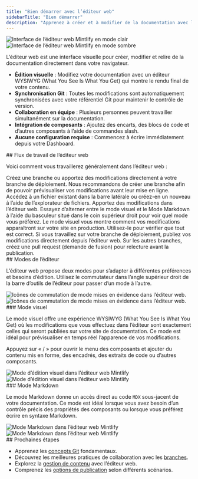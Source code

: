 ```yaml
---
title: "Bien démarrer avec l’éditeur web"
sidebarTitle: "Bien démarrer"
description: "Apprenez à créer et à modifier de la documentation avec l’éditeur web"
---
```


<img className="block dark:hidden my-0 pointer-events-none" src="/images/editor/editor-light.png" alt="Interface de l’éditeur web Mintlify en mode clair" />

<img className="hidden dark:block my-0 pointer-events-none" src="/images/editor/editor-dark.png" alt="Interface de l’éditeur web Mintlify en mode sombre" />

L’éditeur web est une interface visuelle pour créer, modifier et relire de la documentation directement dans votre navigateur.

* **Édition visuelle** : Modifiez votre documentation avec un éditeur WYSIWYG (What You See Is What You Get) qui montre le rendu final de votre contenu.
* **Synchronisation Git** : Toutes les modifications sont automatiquement synchronisées avec votre référentiel Git pour maintenir le contrôle de version.
* **Collaboration en équipe** : Plusieurs personnes peuvent travailler simultanément sur la documentation.
* **Intégration de composants** : Ajoutez des encarts, des blocs de code et d’autres composants à l’aide de commandes slash.
* **Aucune configuration requise** : Commencez à écrire immédiatement depuis votre Dashboard.

<div id="web-editor-workflow">
  ## Flux de travail de l’éditeur web
</div>

Voici comment vous travaillerez généralement dans l’éditeur web :

<Steps>
  <Step title="Choose your branch">
    Créez une branche ou apportez des modifications directement à votre branche de déploiement. Nous recommandons de créer une branche afin de pouvoir prévisualiser vos modifications avant leur mise en ligne.
  </Step>

  <Step title="Open your file">
    Accédez à un fichier existant dans la barre latérale ou créez-en un nouveau à l’aide de l’explorateur de fichiers.
  </Step>

  <Step title="Edit your content">
    Apportez des modifications dans l’éditeur web. Essayez d’alterner entre le mode visuel et le Mode Markdown à l’aide du basculeur situé dans le coin supérieur droit pour voir quel mode vous préférez.
  </Step>

  <Step title="Preview your changes">
    Le mode visuel vous montre comment vos modifications apparaîtront sur votre site en production. Utilisez-le pour vérifier que tout est correct.
  </Step>

  <Step title="Publish your changes">
    Si vous travaillez sur votre branche de déploiement, publiez vos modifications directement depuis l’éditeur web. Sur les autres branches, créez une pull request (demande de fusion) pour relecture avant la publication.
  </Step>
</Steps>

<div id="editor-modes">
  ## Modes de l’éditeur
</div>

L’éditeur web propose deux modes pour s’adapter à différentes préférences et besoins d’édition. Utilisez le commutateur dans l’angle supérieur droit de la barre d’outils de l’éditeur pour passer d’un mode à l’autre.

<Frame>
  <img src="/images/editor/mode-toggle-light.png" alt="Icônes de commutation de mode mises en évidence dans l’éditeur web." className="block dark:hidden" />

  <img src="/images/editor/mode-toggle-dark.png" alt="Icônes de commutation de mode mises en évidence dans l’éditeur web." className="hidden dark:block" />
</Frame>

<div id="visual-mode">
  ### Mode visuel
</div>

Le mode visuel offre une expérience WYSIWYG (What You See Is What You Get) où les modifications que vous effectuez dans l’éditeur sont exactement celles qui seront publiées sur votre site de documentation. Ce mode est idéal pour prévisualiser en temps réel l’apparence de vos modifications.

Appuyez sur « / » pour ouvrir le menu des composants et ajouter du contenu mis en forme, des encadrés, des extraits de code ou d’autres composants.

<Frame>
  <img src="/images/editor/visual-mode-light.png" alt="Mode d’édition visuel dans l’éditeur web Mintlify" className="block dark:hidden" />

  <img src="/images/editor/visual-mode-dark.png" alt="Mode d’édition visuel dans l’éditeur web Mintlify" className="hidden dark:block" />
</Frame>

<div id="markdown-mode">
  ### Mode Markdown
</div>

Le mode Markdown donne un accès direct au code `MDX` sous-jacent de votre documentation. Ce mode est idéal lorsque vous avez besoin d’un contrôle précis des propriétés des composants ou lorsque vous préférez écrire en syntaxe Markdown.

<Frame>
  <img src="/images/editor/markdown-mode-light.png" alt="Mode Markdown dans l’éditeur web Mintlify" className="block dark:hidden" />

  <img src="/images/editor/markdown-mode-dark.png" alt="Mode Markdown dans l’éditeur web Mintlify" className="hidden dark:block" />
</Frame>

<div id="next-steps">
  ## Prochaines étapes
</div>

* Apprenez les [concepts Git](/fr/guides/git-concepts) fondamentaux.
* Découvrez les meilleures pratiques de collaboration avec les [branches](/fr/guides/branches).
* Explorez la [gestion de contenu](/fr/editor/content-management) avec l’éditeur web.
* Comprenez les [options de publication](/fr/editor/publishing) selon différents scénarios.